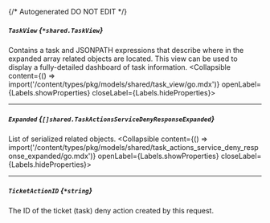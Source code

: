 {/* Autogenerated DO NOT EDIT  */}

##### `TaskView` *{`*shared.TaskView`}*
Contains a task and JSONPATH expressions that describe where in the expanded array related objects are located. This view can be used to display a fully\-detailed dashboard of task information.
<Collapsible content={() => import('/content/types/pkg/models/shared/task_view/go.mdx')} openLabel={Labels.showProperties} closeLabel={Labels.hideProperties}>
</Collapsible>

---
##### `Expanded` *{`[]shared.TaskActionsServiceDenyResponseExpanded`}*
List of serialized related objects.
<Collapsible content={() => import('/content/types/pkg/models/shared/task_actions_service_deny_response_expanded/go.mdx')} openLabel={Labels.showProperties} closeLabel={Labels.hideProperties}>
</Collapsible>

---
##### `TicketActionID` *{`*string`}*
The ID of the ticket (task) deny action created by this request.


